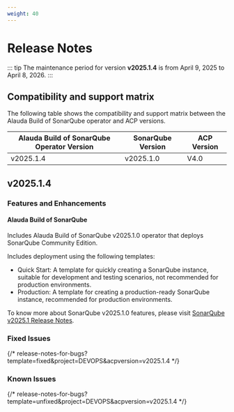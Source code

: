 ```yaml
---
weight: 40
---
```


# Release Notes

::: tip
The maintenance period for version **v2025.1.4** is from April 9, 2025 to April 8, 2026.
:::

## Compatibility and support matrix

The following table shows the compatibility and support matrix between the Alauda Build of SonarQube operator and ACP versions.

| Alauda Build of SonarQube Operator Version | SonarQube Version |  ACP Version |
| --------------------------------- | --------------- | --------------- |
| v2025.1.4                        | v2025.1.0         | V4.0 |


## v2025.1.4

### Features and Enhancements

#### Alauda Build of SonarQube

Includes Alauda Build of SonarQube v2025.1.0 operator that deploys SonarQube Community Edition. 

Includes deployment using the following templates:

- Quick Start: A template for quickly creating a SonarQube instance, suitable for development and testing scenarios, not recommended for production environments.
- Production: A template for creating a production-ready SonarQube instance, recommended for production environments.


To know more about SonarQube v2025.1.0 features, please visit [SonarQube v2025.1 Release Notes](https://docs.sonarsource.com/sonarqube-server/2025.1/server-upgrade-and-maintenance/release-notes-and-notices/release-notes/#sonarqube-2025.1-release-notes).

### Fixed Issues


{/* release-notes-for-bugs?template=fixed&project=DEVOPS&acpversion=v2025.1.4 */}


### Known Issues

{/* release-notes-for-bugs?template=unfixed&project=DEVOPS&acpversion=v2025.1.4 */}
